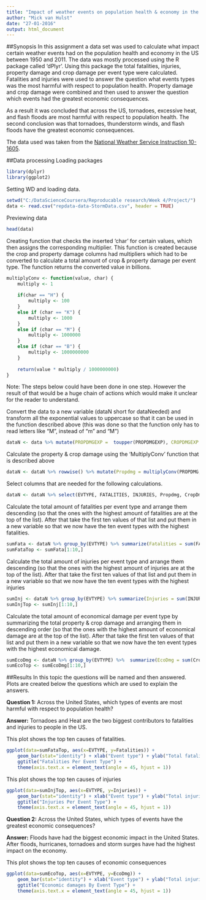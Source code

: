```yaml
---
title: "Impact of weather events on population health & economy in the US between 1950-2011"
author: "Mick van Hulst"
date: "27-01-2016"
output: html_document
---
```

##Synopsis
In this assignment a data set was used to calculate what impact certain weather events had on the population health and economy in the US between 1950 and 2011.
The data was mostly processed using the R package called 'dPlyr'. Using this package the total fatalities, injuries, property damage and crop damage per
event type were calculated. Fatalities and injuries were used to answer the question what events types was the most harmful with respect to
population health. Property damage and crop damage were combined and then used to answer the question which events had the greatest economic consequences.

As a result it was concluded that across the US, tornadoes, excessive heat, and flash floods are most harmful with respect to population health.
The second conclusion was that tornadoes, thunderstorm winds, and flash floods have the greatest economic consequences.

The data used was taken from the [National Weather Service Instruction 10-1605](https://d396qusza40orc.cloudfront.net/repdata%2Fpeer2_doc%2Fpd01016005curr.pdf).

##Data processing
Loading packages
```r
library(dplyr)
library(ggplot2)
```

Setting WD and loading data.
```r
setwd("C:/DataScienceCoursera/Reproducable research/Week 4/Project/")
data <- read.csv("repdata-data-StormData.csv", header = TRUE)
```

Previewing data
```r
head(data)
```

Creating function that checks the inserted 'char' for certain values, which then assigns the corresponding multiplier. This function is created
because the crop and property damage columns had multipliers which had to be converted to calculate a total amount of crop & property damage per
event type. The function returns the converted value in billions.
```r
multiplyConv <- function(value, char) {
    multiply <- 1
    
    if(char == "H") {
        multiply <- 100
    }
    else if (char == "K") {
        multiply <- 1000
    }
    else if (char == "M") {
        multiply <- 1000000
    }
    else if (char == "B") {
        multiply <- 1000000000
    }
    
    return(value * multiply / 1000000000)
}
```

Note: The steps below could have been done in one step. However the result of that would be a huge chain of actions which would make it
unclear for the reader to understand.

Convert the data to a new variable (dataN short for dataNeeded) and transform all the exponential values to uppercase so that
it can be used in the function described above (this was done so that the function only has to  read letters like "M", instead of "m" and "M")
```r
dataN <- data %>% mutate(PROPDMGEXP =  toupper(PROPDMGEXP), CROPDMGEXP =  toupper(CROPDMGEXP)) 
```

Calculate the property & crop damage using the 'MultiplyConv' function that is described above
```r
dataN <- dataN %>% rowwise() %>% mutate(Propdmg = multiplyConv(PROPDMG, PROPDMGEXP), CropDmg = multiplyConv(CROPDMG, CROPDMGEXP))
```

Select columns that are needed for the following calculations.
```r
dataN <- dataN %>% select(EVTYPE, FATALITIES, INJURIES, Propdmg, CropDmg)
```


Calculate the total amount of fatalities per event type and arrange them descending (so that the ones with the highest amount of fatalities
are at the top of the list). After that take the first ten values of that list and put them in a new variable so that we now have the ten event types
with the highest fatalities.
```r
sumFata <- dataN %>% group_by(EVTYPE) %>% summarize(Fatalities = sum(FATALITIES)) %>% arrange(desc(Fatalities))
sumFataTop <- sumFata[1:10,]
```


Calculate the total amount of injuries per event type and arrange them descending (so that the ones with the highest amount of injuries
are at the top of the list). After that take the first ten values of that list and put them in a new variable so that we now have the ten event types
with the highest injuries
```r
sumInj <- dataN %>% group_by(EVTYPE) %>% summarize(Injuries = sum(INJURIES)) %>% arrange(desc(Injuries))
sumInjTop <- sumInj[1:10,]
```

Calculate the total amount of economical damage per event type by summarizing the total property & crop damage and arranging them in descending order (so that the ones with the highest amount of economical damage are at the top of the list). After that take the first ten values of that list and put them in a new variable so that we now have the ten event types with the highest economical damage.
```r
sumEcoDmg <- dataN %>% group_by(EVTYPE) %>%  summarize(EcoDmg = sum(CropDmg) + sum(Propdmg)) %>% arrange(desc(EcoDmg))
sumEcoTop <- sumEcoDmg[1:10,]
```


##Results
In this topic the questions will be named and then answered. Plots are created below the questions which are used to explain the answers.

**Question 1:** Across the United States, which types of events are most harmful with respect to population health?

**Answer:** Tornadoes and Heat are the two biggest contributors to fatalities and injuries to people in the US.

This plot shows the top ten causes of fatalities.
```r
ggplot(data=sumFataTop, aes(x=EVTYPE, y=Fatalities)) + 
    geom_bar(stat="identity") + xlab("Event type") + ylab("Total fatalities") + 
    ggtitle("Fatalities Per Event Type") +
    theme(axis.text.x = element_text(angle = 45, hjust = 1))
```

This plot shows the top ten causes of injuries
```r
ggplot(data=sumInjTop, aes(x=EVTYPE, y=Injuries)) + 
    geom_bar(stat="identity") + xlab("Event type") + ylab("Total injuries") + 
    ggtitle("Injuries Per Event Type") +
    theme(axis.text.x = element_text(angle = 45, hjust = 1))
```

**Question 2:** Across the United States, which types of events have the greatest economic consequences?

**Answer:** Floods have had the biggest economic impact in the United States. After floods, hurricanes, tornadoes and storm surges have had the highest impact on the economy.

This plot shows the top ten causes of economic consequences
```r
ggplot(data=sumEcoTop, aes(x=EVTYPE, y=EcoDmg)) + 
    geom_bar(stat="identity") + xlab("Event type") + ylab("Total injuries") + 
    ggtitle("Economic damages By Event Type") +
    theme(axis.text.x = element_text(angle = 45, hjust = 1))
```
